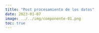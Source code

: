 ```yaml
---
title: "Post procesamiento de los datos"
date: 2023-01-07
image: ../../img/componente-01.png
toc: true
---
```


